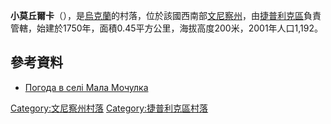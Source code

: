 {{coord|48|37|59|N|29|38|28|E|scale:30000|display=title}}

'''小莫丘爾卡'''（{{lang-uk|Мала Мочулка}}），是[[烏克蘭|烏克蘭]]的村落，位於該國西南部[[文尼察州|文尼察州]]，由[[捷普利克區|捷普利克區]]負責管轄，始建於1750年，面積0.45平方公里，海拔高度200米，2001年人口1,192。

==參考資料==
* [http://weather.in.ua/ua/vinnickaja/14545 Погода в селі Мала Мочулка] {{Wayback|url=http://weather.in.ua/ua/vinnickaja/14545 |date=20120818131029 }}

[[Category:文尼察州村落|Category:文尼察州村落]]
[[Category:捷普利克區村落|Category:捷普利克區村落]]


{{Vinnytsia-geo-stub}}